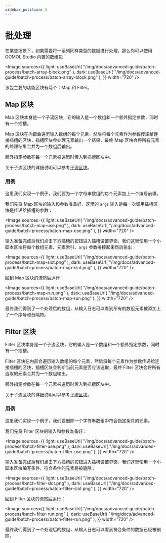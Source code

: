 ```yaml
---
sidebar_position: 5
---
```



# 批处理

在某些场景下，如果需要将一系列同样类型的数据进行处理，那么你可以使用 OOMOL Studio 内置的数组包：

<Image
  sources={{
    light: useBaseUrl(
      "/img/docs/advanced-guide/batch-process/batch-array-block.png"
    ),
    dark: useBaseUrl(
      "/img/docs/advanced-guide/batch-process/batch-array-block.png"
    ),
  }}
  width="720"
/>

该包主要的功能区块有两个：Map 和 Filter。

## Map 区块

Map 区块本身是一个子流区块，它的输入是一个数组和一个额外指定参数，同时有一个插槽。

Map 区块在内部会遍历输入数组的每个元素，然后将每个元素作为参数传递给连接插槽的区块，插槽区块会处理元素输出一个结果，最终 Map 区块会将所有元素的处理结果合并为一个数组后输出。

额外指定参数在每一个元素被遍历时传入到插槽区块中。

关于子流区块的详细说明可以参考[子流区块](/zh-CN/docs/advanced-guide/block-advanced-usage/advanced-subflow-block)。

### 用例

这里我们实现一个例子，我们要为一个字符串数组的每个元素加上一个编号前缀。

我们先将 Map 区块的输入和参数准备好，这里的 `args` 输入是每一次调用插槽区块是传递给插槽的参数：

<Image
  sources={{
    light: useBaseUrl(
      "/img/docs/advanced-guide/batch-process/batch-map-use.png"
    ),
    dark: useBaseUrl(
      "/img/docs/advanced-guide/batch-process/batch-map-use.png"
    ),
  }}
  width="720"
/>

输入准备完成后我们点击下方插槽的按钮进入插槽设置界面，我们这里使用一个小脚本区块将每个数组元素、元素索引、`args` 参数拼接起来然后输出：

<Image
  sources={{
    light: useBaseUrl(
      "/img/docs/advanced-guide/batch-process/batch-map-slot.png"
    ),
    dark: useBaseUrl(
      "/img/docs/advanced-guide/batch-process/batch-map-slot.png"
    ),
  }}
  width="720"
/>

回到 Map 区块的流然后运行：

<Image
  sources={{
    light: useBaseUrl(
      "/img/docs/advanced-guide/batch-process/batch-map-run.png"
    ),
    dark: useBaseUrl(
      "/img/docs/advanced-guide/batch-process/batch-map-run.png"
    ),
  }}
  width="720"
/>

最终我们得到了一个处理后的数组，从输入日志可以看到所有的数组元素被添加上了一个序号和分隔符。

## Filter 区块

Filter 区块本身是一个子流区块，它的输入是一个数组和一个额外指定参数，同时有一个插槽。

Filter 区块在内部会遍历输入数组的每个元素，然后将每个元素作为参数传递给连接插槽的区块，插槽区块会判断当前元素是否应该选取，最终 Filter 区块会将所有选取的元素合并为一个数组输出。

额外指定参数在每一个元素被遍历时传入到插槽区块中。

关于子流区块的详细说明可以参考[子流区块](/zh-CN/docs/advanced-guide/block-advanced-usage/advanced-subflow-block)。

### 用例

这里我们实现一个例子，我们要删除一个字符串数组中符合指定条件的元素。

我们先将 Filter 区块的输入和参数准备好：

<Image
  sources={{
    light: useBaseUrl(
      "/img/docs/advanced-guide/batch-process/batch-filter-use.png"
    ),
    dark: useBaseUrl(
      "/img/docs/advanced-guide/batch-process/batch-filter-use.png"
    ),
  }}
  width="720"
/>

输入准备完成后我们点击下方插槽的按钮进入插槽设置界面，我们这里使用一个小脚本区块编写条件，符合条件的元素将被删除：

<Image
  sources={{
    light: useBaseUrl(
      "/img/docs/advanced-guide/batch-process/batch-filter-slot.png"
    ),
    dark: useBaseUrl(
      "/img/docs/advanced-guide/batch-process/batch-filter-slot.png"
    ),
  }}
  width="720"
/>

回到 Filter 区块的流然后运行：

<Image
  sources={{
    light: useBaseUrl(
      "/img/docs/advanced-guide/batch-process/batch-filter-run.png"
    ),
    dark: useBaseUrl(
      "/img/docs/advanced-guide/batch-process/batch-filter-run.png"
    ),
  }}
  width="720"
/>

最终我们得到了一个处理后的数组，从输入日志可以看到符合条件的数据已经被删除。
